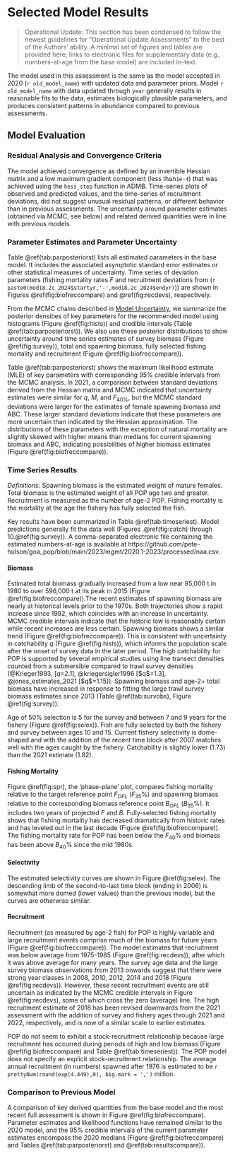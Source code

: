 # Selected Model Results

> Operational Update: This section has been condensed to follow the newest guidelines for "Operational Update Assessments" to the best of the Authors' ability. A minimal set of figures and tables are provided here; links to electronic files for supplementary data (e.g., numbers-at-age from the base model) are included in-text.

The model used in this assessment is the same as the model accepted in 2020 (`r old_model_name`) with updated data and parameter priors. Model `r old_model_name` with data updated through `year` generally results in reasonable fits to the data, estimates biologically plausible parameters, and produces consistent patterns in abundance compared to previous assessments. 

## Model Evaluation

### Residual Analysis and Convergence Criteria

The model achieved convergence as defined by an invertible Hessian matrix and a low maximum gradient component (less than`1e-4`) that was achieved using the `hess_step` function in ADMB. Time-series plots of observed and predicted values, and the time-series of recruitment deviations, did not suggest unusual residual patterns, or different behavior than in previous assessments. The uncertainty around parameter estimates (obtained via MCMC, see below) and related derived quantities were in line with previous models.

### Parameter Estimates and Parameter Uncertainty 

Table \@ref(tab:parposteriorst) lists all estimated parameters in the base model. It includes the associated asymptotic standard error estimates or other statistical measures of uncertainty.  Time series of deviation parameters (fishing mortality rates $F$ and recruitment deviations from (`r paste0(mod18.2c_2024$startyr,'-',mod18.2c_2024$endyr)`)) are shown in Figures \@ref(fig:biofreccompare) and \@ref(fig:recdevs), respectively.
 
From the MCMC chains described in [Model Uncertainty](#modeluncertainty), we summarize the posterior densities of key parameters for the recommended model using histograms (Figure \@ref(fig:hists)) and credible intervals (Table \@ref(tab:parposteriorst)). We also use these posterior distributions to show uncertainty around time series estimates of survey biomass (Figure \@ref(fig:survey)), total and spawning biomass, fully selected fishing mortality and recruitment (Figure \@ref(fig:biofreccompare)).

Table \@ref(tab:parposteriorst) shows the maximum likelihood estimate (MLE) of key parameters with corresponding 95% credible intervals from the MCMC analysis. In 2021, a comparison between standard deviations derived from the Hessian matrix and MCMC indicated that uncertainty estimates were similar for $q$, $M$, and $F_{40\%}$, but the MCMC standard deviations were larger for the estimates of female spawning biomass and ABC. These larger standard deviations indicate that these parameters are more uncertain than indicated by the Hessian approximation. The distributions of these parameters with the exception of natural mortality are slightly skewed with higher means than medians for current spawning biomass and ABC, indicating possibilities of higher biomass estimates (Figure \@ref(fig:biofreccompare)). 

### Time Series Results
*Definitions:* Spawning biomass is the estimated weight of mature females. Total biomass is the estimated weight of all POP age two and greater. Recruitment is measured as the number of age-2 POP. Fishing mortality is the mortality at the age the fishery has fully selected the fish. 

Key results have been summarized in Table  \@ref(tab:timeseriest). Model predictions generally fit the data well (Figures .\@ref(fig:catch) through 10.\@ref(fig:survey)). A comma-separated electronic file containing the estimated numbers-at-age is available at https://github.com/pete-hulson/goa_pop/blob/main/2023/mgmt/2020.1-2023/processed/naa.csv.

#### Biomass

Estimated total biomass gradually increased from a low near 85,000 t in 1980 to over 596,000 t at its peak in 2015 (Figure \@ref(fig:biofreccompare)).The recent estimates of spawning biomass are nearly at historical levels prior to the 1970s. Both trajectories show a rapid increase since 1992, which coincides with an increase in uncertainty.  MCMC credible intervals indicate that the historic low is reasonably certain while recent increases are less certain. Spawning biomass shows a similar trend (Figure \@ref(fig:biofreccompare)). This is consistent with uncertainty in catchability $q$ (Figure \@ref(fig:hists)), which informs the population scale after the onset of survey data in the later period. The high catchability for POP is supported by several empirical studies using line transect densities counted from a submersible compared to trawl survey densities (@Krieger1993, [$q$=2.1], @kriegersigler1996 [$q$=1.3], @jones_estimates_2021 [$q$=1.15]). Spawning biomass and age-2+ total biomass have increased in response to fitting the large trawl survey biomass estimates since 2013 (Table \@ref(tab:survobs), Figure \@ref(fig:survey)).

Age of 50% selection is 5 for the survey and between 7 and 9 years for the fishery (Figure \@ref(fig:selex)). Fish are fully selected by both the fishery and survey between ages 10 and 15. Current fishery selectivity is dome-shaped and with the addition of the recent time block after 2007 matches well with the ages caught by the fishery. Catchability is slightly lower (1.73) than the 2021 estimate (1.82). 


#### Fishing Mortality
Figure \@ref(fig:spr), the 'phase-plane' plot, compares fishing mortality relative to the target reference point $F_{OFL}$ ($F_{35}$%) and spawning biomass relative to the corresponding biomass reference point  $B_{OFL}$ ($B_{35}$%). It includes two years of projected $F$ and $B$. Fully-selected fishing mortality shows that fishing mortality has decreased dramatically from historic rates and has leveled out in the last decade (Figure \@ref(fig:biofreccompare)). The fishing mortality rate for POP has been below the $F_{40}$% and biomass has been above $B_{40}$% since the mid 1980s.

#### Selectivity
The estimated selectivity curves are shown in Figure \@ref(fig:selex). The descending limb of the second-to-last time block (ending in 2006) is somewhat more domed (lower values) than the previous model, but the curves are otherwise similar.

#### Recruitment

Recruitment (as measured by age-2 fish) for POP is highly variable and large recruitment events comprise much of the biomass for future years (Figure \@ref(fig:biofreccompare)). The model estimates that recruitment was below average from 1975-1985 (Figure \@ref(fig:recdevs)), after which it was above average for many years. The survey age data and the large survey biomass observations from 2013 onwards suggest that there were strong year classes in 2008, 2010, 2012, 2014 and 2018 (Figure \@ref(fig:recdevs)). However, these recent recruitment events are still uncertain as indicated by the MCMC credible intervals in Figure \@ref(fig:recdevs), some of which cross the zero (average) line. The high recruitment estimate of 2018 has been revised downwards from the 2021 assessment with the addition of survey and fishery ages through 2021 and 2022, respectively, and is now of a similar scale to earlier estimates.

POP do not seem to exhibit a stock-recruitment relationship because large recruitment has occurred during periods of high and low biomass (Figure \@ref(fig:biofreccompare) and Table \@ref(tab:timeseriest)). The POP model does not specify an explicit stock-recruitment relationship. The average annual recruitment (in numbers) spawned after 1976 is estimated to be `r prettyNum(round(exp(4.449),0), big.mark = ',')` million.

### Comparison to Previous Model

A comparison of key derived quantities from the base model and the most recent full assessment is shown in Figure \@ref(fig:biofreccompare).  Parameter estimates and likelihood functions have remained similar to the 2020 model, and the 95% credible intervals of the current parameter estimates encompass the 2020 medians (Figure \@ref(fig:biofreccompare) and Tables \@ref(tab:parposteriorst) and \@ref(tab:resultscompare)).



